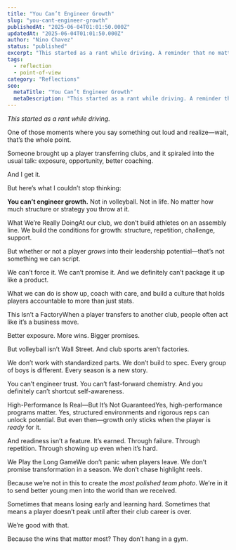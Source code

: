 ```yaml
---
title: "You Can’t Engineer Growth"
slug: "you-cant-engineer-growth"
publishedAt: "2025-06-04T01:01:50.000Z"
updatedAt: "2025-06-04T01:01:50.000Z"
author: "Nino Chavez"
status: "published"
excerpt: "This started as a rant while driving. A reminder that no matter how much structure we build, growth still happens on its own terms. In club volleyball and in life—you can’t engineer the outcome. You can only build the conditions."
tags:
  - reflection
  - point-of-view
category: "Reflections"
seo:
  metaTitle: "You Can’t Engineer Growth"
  metaDescription: "This started as a rant while driving. A reminder that no matter how much structure we build, growth still happens on its own terms. In club volleyball and in life—you can’t engineer the outcome. You can only build the conditions."
---
```


*This started as a rant while driving.*

One of those moments where you say something out loud and realize—wait, that’s the whole point.

Someone brought up a player transferring clubs, and it spiraled into the usual talk: exposure, opportunity, better coaching.

And I get it.

But here’s what I couldn’t stop thinking:

**You can’t engineer growth.**
Not in volleyball. Not in life. No matter how much structure or strategy you throw at it.

What We’re Really DoingAt our club, we don’t build athletes on an assembly line.
We build the conditions for growth: structure, repetition, challenge, support.

But whether or not a player *grows* into their leadership potential—that’s not something we can script.

We can’t force it. We can’t promise it.
And we definitely can’t package it up like a product.

What we can do is show up, coach with care, and build a culture that holds players accountable to more than just stats.

This Isn’t a FactoryWhen a player transfers to another club, people often act like it’s a business move.

Better exposure. More wins. Bigger promises.

But volleyball isn’t Wall Street. And club sports aren’t factories.

We don’t work with standardized parts.
We don’t build to spec.
Every group of boys is different. Every season is a new story.

You can’t engineer trust.
You can’t fast-forward chemistry.
And you definitely can’t shortcut self-awareness.

High-Performance Is Real—But It’s Not GuaranteedYes, high-performance programs matter.
Yes, structured environments and rigorous reps can unlock potential.
But even then—growth only sticks when the player is *ready* for it.

And readiness isn’t a feature. It’s earned.
Through failure. Through repetition. Through showing up even when it’s hard.

We Play the Long GameWe don’t panic when players leave.
We don’t promise transformation in a season.
We don’t chase highlight reels.

Because we’re not in this to create the *most polished team photo*.
We’re in it to send better young men into the world than we received.

Sometimes that means losing early and learning hard.
Sometimes that means a player doesn’t peak until after their club career is over.

We’re good with that.

Because the wins that matter most?
They don’t hang in a gym.
